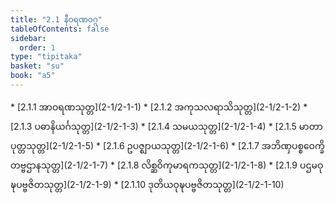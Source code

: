 ```yaml
---
title: "2.1 နီဝရဏဝဂ္ဂ"
tableOfContents: false
sidebar:
  order: 1
type: "tipitaka"
basket: "su"
book: "a5"
---
```



<DynamicBreadcrumb />



<TableOfContents book="a5" section="2.1">
* [2.1.1 အာဝရဏသုတ္တ](2-1/2-1-1)
* [2.1.2 အကုသလရာသိသုတ္တ](2-1/2-1-2)
* [2.1.3 ပဓာနိယင်္ဂသုတ္တ](2-1/2-1-3)
* [2.1.4 သမယသုတ္တ](2-1/2-1-4)
* [2.1.5 မာတာပုတ္တသုတ္တ](2-1/2-1-5)
* [2.1.6 ဥပဇ္ဈာယသုတ္တ](2-1/2-1-6)
* [2.1.7 အဘိဏှပစ္စဝေက္ခိတဗ္ဗဌာနသုတ္တ](2-1/2-1-7)
* [2.1.8 လိစ္ဆဝိကုမာရကသုတ္တ](2-1/2-1-8)
* [2.1.9 ပဌမဝုဍ္ဎပဗ္ဗဇိတသုတ္တ](2-1/2-1-9)
* [2.1.10 ဒုတိယဝုဍ္ဎပဗ္ဗဇိတသုတ္တ](2-1/2-1-10)
</TableOfContents>